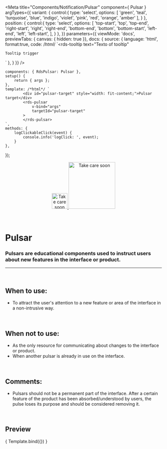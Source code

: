 
<Meta
	title="Components/Notification/Pulsar"
	component={ Pulsar }
	argTypes={{
		variant: {
			control:{
				type: 'select',
				options: [
					'green',
					'teal',
					'turquoise',
					'blue',
					'indigo',
					'violet',
					'pink',
					'red',
					'orange',
					'amber'
				],
			}
		},
		position: {
			control:{
				type: 'select',
				options: [
					'top-start',
					'top',
					'top-end',
					'right-start',
					'right',
					'right-end',
					'bottom-end',
					'bottom',
					'bottom-start',
					'left-end',
					'left',
					'left-start',
				],
			}
		},
	}}
	parameters={{
		viewMode: 'docs',
		previewTabs: { canvas: { hidden: true }},
		docs: {
			source: {
				language: 'html',
				format:true,
				code: /*html*/ 
`<rds-tooltip
	text="Texto of tooltip"
>
	Tooltip trigger
</rds-tooltip>`
},
		}
	}}
/>

	components: { RdsPulsar: Pulsar },
	setup() {
		return { args };
	},
	template: /*html*/ `
			<div id="pulsar-target" style="width: fit-content;">Pulsar target</div>
			<rds-pulsar
				v-bind="args"
				targetId="pulsar-target"
			>
			</rds-pulsar>
	`,
	methods: {
		logClickableClick(event) {
			console.info('logClick: ', event);
		}
	},
});

<div align="center" style={{display: 'flex'}}>
    <a href="https://rahulaher.netlify.app">
        <img src="../../../public/img/logo/glyph-black-colored.svg" alt="Take care soon" width="50" />
        <img src="../../../public/img/logo/word-black-colored.svg" alt="Take care soon" width="150" />
    </a>
</div>

<br />
<br />

# Pulsar

### Pulsars are educational components used to instruct users about new features in the interface or product.
---
<br />

## When to use:
- To attract the user's attention to a new feature or area of ​​the interface in a non-intrusive way.


<br />

## When not to use:
- As the only resource for communicating about changes to the interface or product.
- When another pulsar is already in use on the interface.

<br />

## Comments:
- Pulsars should not be a permanent part of the interface. After a certain feature of the 
product has been absorbed/understood by users, the pulse loses its purpose and should be considered removing it.

<br />

## Preview

<Canvas>
	<Story
		name="Pulsar"
		args={{
			variant: 'green',
			position: 'top-end',
		}}
	>
		{ Template.bind({}) }
	</Story>
</Canvas>

<ArgsTable story="Pulsar" />
